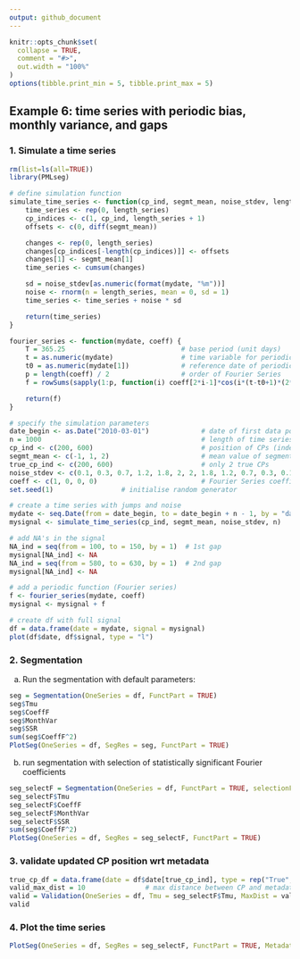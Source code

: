 ```yaml
---
output: github_document
---
```


<!-- Example5.md is generated from Example5.Rmd. Please edit that file -->

```r
knitr::opts_chunk$set(
  collapse = TRUE,
  comment = "#>",
  out.width = "100%"
)
options(tibble.print_min = 5, tibble.print_max = 5)
```

## Example 6: time series with periodic bias, monthly variance, and gaps

### 1. Simulate a time series 

```r
rm(list=ls(all=TRUE))
library(PMLseg)

# define simulation function
simulate_time_series <- function(cp_ind, segmt_mean, noise_stdev, length_series) {
    time_series <- rep(0, length_series)
    cp_indices <- c(1, cp_ind, length_series + 1)
    offsets <- c(0, diff(segmt_mean))

    changes <- rep(0, length_series)
    changes[cp_indices[-length(cp_indices)]] <- offsets
    changes[1] <- segmt_mean[1]
    time_series <- cumsum(changes)

    sd = noise_stdev[as.numeric(format(mydate, "%m"))]
    noise <- rnorm(n = length_series, mean = 0, sd = 1)
    time_series <- time_series + noise * sd

    return(time_series)
}

fourier_series <- function(mydate, coeff) {
    T = 365.25                             # base period (unit days)
    t = as.numeric(mydate)                 # time variable for periodic function
    t0 = as.numeric(mydate[1])             # reference date of periodic function is first date of time series
    p = length(coeff) / 2                  # order of Fourier Series
    f = rowSums(sapply(1:p, function(i) coeff[2*i-1]*cos(i*(t-t0+1)*(2*pi)/T) + coeff[2*i]*sin(i*(t-t0+1)*(2*pi)/T)))

    return(f)
}

# specify the simulation parameters
date_begin <- as.Date("2010-03-01")             # date of first data point
n = 1000                                        # length of time series
cp_ind <- c(200, 600)                           # position of CPs (index in time series)
segmt_mean <- c(-1, 1, 2)                       # mean value of segments
true_cp_ind <- c(200, 600)                      # only 2 true CPs 
noise_stdev <- c(0.1, 0.3, 0.7, 1.2, 1.8, 2, 2, 1.8, 1.2, 0.7, 0.3, 0.1) # 12 values, one per month (Jan to Dec)
coeff <- c(1, 0, 0, 0)                          # Fourier Series coefficients (cos1, sin1, cos2, sin2...) up to order 4
set.seed(1)                 # initialise random generator

# create a time series with jumps and noise
mydate <- seq.Date(from = date_begin, to = date_begin + n - 1, by = "day")
mysignal <- simulate_time_series(cp_ind, segmt_mean, noise_stdev, n)

# add NA's in the signal
NA_ind = seq(from = 100, to = 150, by = 1)  # 1st gap
mysignal[NA_ind] <- NA
NA_ind = seq(from = 580, to = 630, by = 1)  # 2nd gap 
mysignal[NA_ind] <- NA

# add a periodic function (Fourier series)
f <- fourier_series(mydate, coeff)
mysignal <- mysignal + f

# create df with full signal
df = data.frame(date = mydate, signal = mysignal)
plot(df$date, df$signal, type = "l")
```

### 2. Segmentation

a. Run the segmentation with default parameters:

```r
seg = Segmentation(OneSeries = df, FunctPart = TRUE)
seg$Tmu
seg$CoeffF
seg$MonthVar
seg$SSR
sum(seg$CoeffF^2)
PlotSeg(OneSeries = df, SegRes = seg, FunctPart = TRUE)
```

b. run segmentation with selection of statistically significant Fourier coefficients

```r
seg_selectF = Segmentation(OneSeries = df, FunctPart = TRUE, selectionF = TRUE)
seg_selectF$Tmu
seg_selectF$CoeffF
seg_selectF$MonthVar
seg_selectF$SSR
sum(seg$CoeffF^2)
PlotSeg(OneSeries = df, SegRes = seg_selectF, FunctPart = TRUE)
```

### 3. validate updated CP position wrt metadata

```r
true_cp_df = data.frame(date = df$date[true_cp_ind], type = rep("True", (length(true_cp_ind))))
valid_max_dist = 10               # max distance between CP and metadata for the validation
valid = Validation(OneSeries = df, Tmu = seg_selectF$Tmu, MaxDist = valid_max_dist, Metadata = true_cp_df)
valid
```

### 4. Plot the time series
```r
PlotSeg(OneSeries = df, SegRes = seg_selectF, FunctPart = TRUE, Metadata = true_cp_df, Validated_CP_Meta = valid)
```
